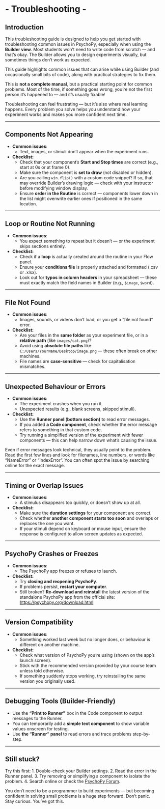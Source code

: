 # - Troubleshooting - 

## Introduction

This troubleshooting guide is designed to help you get started with troubleshooting common issues in PsychoPy, especially when using the **Builder view**. Most students won’t need to write code from scratch — and that’s okay. The Builder allows you to design experiments visually, but sometimes things don’t work as expected.

This guide highlights common issues that can arise while using Builder (and occasionally small bits of code), along with practical strategies to fix them.

::: {.callout-note title="What this troubleshooting guide is (and isn't)"}
This is **not a complete manual**, but a practical starting point for common problems. Most of the time, if something goes wrong, you’re not the first person it’s happened to — and it’s usually fixable!
:::

::: {.callout-important title="Why bother with troubleshooting?"}
Troubleshooting can feel frustrating — but it’s also where real learning happens. Every problem you solve helps you understand how your experiment works and makes you more confident next time.
:::

---

## Components Not Appearing

- **Common issues:**
  - Text, images, or stimuli don’t appear when the experiment runs.
- **Checklist:**
  - Check that your component’s **Start and Stop times** are correct (e.g., start at 0s or at frame 0).
  - Make sure the component is **set to draw** (not disabled or hidden).
  - Are you calling `win.flip()` with a custom code snippet? If so, that may override Builder’s drawing logic — check with your instructor before modifying window display.
  - Ensure **order in the Routine** is correct — components lower down in the list might overwrite earlier ones if positioned in the same location.

---

## Loop or Routine Not Running

- **Common issues:**
  - You expect something to repeat but it doesn’t — or the experiment skips sections entirely.
- **Checklist:**
  - Check if a **loop** is actually created around the routine in your Flow panel.
  - Ensure your **conditions file** is properly attached and formatted (.csv or .xlsx).
  - Look out for **typos in column headers** in your spreadsheet — these must exactly match the field names in Builder (e.g., `$image`, `$word`).

---

## File Not Found

- **Common issues:**
  - Images, sounds, or videos don’t load, or you get a “file not found” error.
- **Checklist:**
  - Are your files in the **same folder** as your experiment file, or in a **relative path** (like `images/cat.png`)?
  - Avoid using **absolute file paths** like `C:/Users/YourName/Desktop/image.png` — these often break on other machines.
  - File names are **case-sensitive** — check for capitalisation mismatches.

---

## Unexpected Behaviour or Errors

- **Common issues:**
  - The experiment crashes when you run it.
  - Unexpected results (e.g., blank screens, skipped stimuli).
- **Checklist:**
  - Use the **Runner panel (bottom section)** to read error messages.
  - If you added **a Code component**, check whether the error message refers to something in that custom code.
  - Try running a simplified version of the experiment with fewer components — this can help narrow down what’s causing the issue.

::: {.callout-tip title="Don’t ignore error messages"}
Even if error messages look technical, they usually point to the problem. Read the first few lines and look for filenames, line numbers, or words like “NameError” or “IndexError”. You can often spot the issue by searching online for the exact message.
:::

---

## Timing or Overlap Issues

- **Common issues:**
  - A stimulus disappears too quickly, or doesn’t show up at all.
- **Checklist:**
  - Make sure the **duration settings** for your component are correct.
  - Check whether **another component starts too soon** and overlaps or replaces the one you want.
  - If your stimuli depend on keyboard or mouse input, ensure the response is configured to allow screen updates as expected.

---

## PsychoPy Crashes or Freezes

- **Common issues:**
  - The PsychoPy app freezes or refuses to launch.
- **Checklist:**
  - Try **closing and reopening PsychoPy**.
  - If problems persist, **restart your computer**.
  - Still broken? **Re-download and reinstall** the latest version of the standalone PsychoPy app from the official site: [https://psychopy.org/download.html](https://psychopy.org/download.html)

---

## Version Compatibility

- **Common issues:**
  - Something worked last week but no longer does, or behaviour is different on another machine.
- **Checklist:**
  - Check what version of PsychoPy you’re using (shown on the app’s launch screen).
  - Stick with the recommended version provided by your course team unless told otherwise.
  - If something suddenly stops working, try reinstalling the same version you originally used.

---

## Debugging Tools (Builder-Friendly)

- Use the **"Print to Runner"** box in the Code component to output messages to the Runner.
- You can temporarily add a **simple text component** to show variable values onscreen for testing.
- Use **the "Runner" panel** to read errors and trace problems step-by-step.

---

## Still stuck?

::: {.callout-note title="Before asking for help..."}
Try this first:
1. Double-check your Builder settings.
2. Read the error in the Runner panel.
3. Try removing or simplifying a component to isolate the problem.
4. Search online or check the [PsychoPy Forum](https://discourse.psychopy.org).
:::

::: {.callout-important title="Final thought"}
You don’t need to be a programmer to build experiments — but becoming confident in solving small problems is a huge step forward. Don’t panic. Stay curious. You’ve got this.
:::
